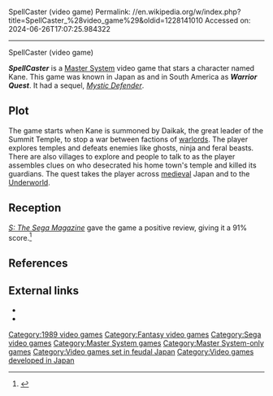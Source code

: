 SpellCaster (video game)
Permalink: //en.wikipedia.org/w/index.php?title=SpellCaster_%28video_game%29&oldid=1228141010
Accessed on: 2024-06-26T17:07:25.984322



------
SpellCaster (video game)
{{Infobox video game
|title=SpellCaster
|image=[[File:SpellCaster.jpg|frameless|Spellcaster]]
|caption=North American cover art
|developer= [[Sega]]
|publisher=Sega
|designer= Nanno Koreshiki<br>Izumi Black 55<br>Alex Yoko<br>[[Rieko Kodama]]<br>[[Naoto Ohshima]]
|composer = Sachio Ogawa
|released={{vgrelease|EU|1989|NA|September 1989<ref>{{cite magazine|title=Spellcaster - Factfile |magazine=[[Electronic Gaming Monthly]] |issue=3 |volume=1 |publisher=Sendai Publishing |date=September 1989 |page=56}}</ref>|JP|September 23, 1988}}
|genre=[[Action role-playing game|Action RPG]]
|modes=[[Single-player]]
|platforms=[[Master System]]
}}

'''''SpellCaster''''' is a [[Master System]] video game that stars a character named Kane. This game was known in Japan as {{nihongo|[[Spirit Warrior|'''''Kujaku Ō''''']]|孔雀王|Peacock King}} and in South America as '''''Warrior Quest'''''. It had a sequel, ''[[Mystic Defender]]''.

==Plot==
The game starts when Kane is summoned by Daikak, the great leader of the Summit Temple, to stop a war between factions of [[warlord]]s. The player explores temples and defeats enemies like ghosts, ninja and feral beasts. There are also villages to explore and people to talk to as the player assembles clues on who desecrated his home town's temple and killed its guardians. The quest takes the player across [[medieval]] Japan and to the [[Underworld]].

== Reception ==
{{Expand section|date=January 2021}}

''[[Sega Power|S: The Sega Magazine]]'' gave the game a positive review, giving it a 91% score.<ref>{{cite magazine |title=Special: SpellCaster |magazine=[[Sega Power|S: The Sega Magazine]] |date=5 May 1990 |issue=7 (June 1990) |pages=12–3 |url=https://retrocdn.net/images/3/3b/StheSegaMagazine_UK_07.pdf#page=12}}</ref>

==References==
{{reflist}}

==External links==
{{Portal|Video games}}
*{{mobygames|/spellcaster}}
*{{IAg|segasms_Spellcaster_1989_Sega}}

[[Category:1989 video games]]
[[Category:Fantasy video games]]
[[Category:Sega video games]]
[[Category:Master System games]]
[[Category:Master System-only games]]
[[Category:Video games set in feudal Japan]]
[[Category:Video games developed in Japan]]


{{Action-videogame-stub}}